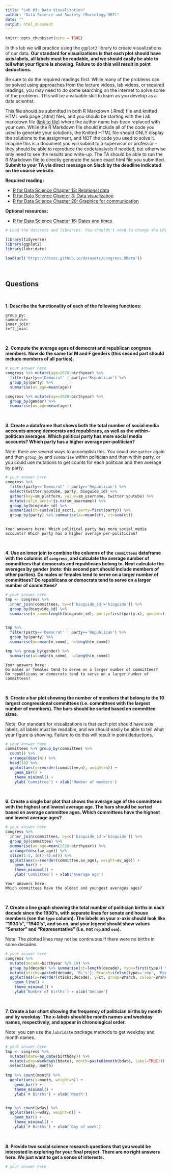 ```yaml
---
title: "Lab #3: Data Visualization"
author: "Data Science and Society (Sociology 367)"
date: ""
output: html_document
---
```


```r
knitr::opts_chunk$set(echo = TRUE)
```
In this lab we will practice using the `ggplot2` library to create visualizations of our data. **Our standard for visualizations is that each plot should have axis labels, all labels must be readable, and we should easily be able to tell what your figure is showing. Failure to do this will result in point deductions.**

Be sure to do the required readings first. While many of the problems can be solved using approaches from the lecture videos, lab videos, or required readings, you may need to do some searching on the internet to solve some of the problems. This will be a valuable skill to learn as you develop as a data scientist.

This file should be submitted in both R Markdown (.Rmd) file and knitted HTML web page (.html) files, and you should be starting with the Lab markdown file ([link to file](/assignments/Lab_3.Rmd)) where the author name has been replaced with your own. While the R Markdown file should include all of the code you used to generate your solutions, the Knitted HTML file should ONLY display the solutions to the assignment, and NOT the code you used to solve it. Imagine this is a document you will submit to a supervisor or professor - they should be able to reproduce the code/analysis if needed, but otherwise only need to see the results and write-up. The TA should be able to run the R Markdown file to directly generate the same exact html file you submitted. **Submit to your TA via direct message on Slack by the deadline indicated on the course website.**

**Required reading:** 

* [R for Data Science Chapter 13: Relational data](https://r4ds.had.co.nz/relational-data.html)
* [R for Data Science Chapter 3: Data visualization](https://r4ds.had.co.nz/data-visualisation.html)
* [R for Data Science Chapter 28: Graphics for communication](https://r4ds.had.co.nz/graphics-for-communication.html)


**Optional resources:**

* [R for Data Science Chapter 16: Dates and times](https://r4ds.had.co.nz/dates-and-times.html)



```r
# Load the datasets and libraries. You shouldn't need to change the URL in the `load` function.

library(tidyverse)
library(ggplot2)
library(lubridate)

load(url('https://dssoc.github.io/datasets/congress.RData'))
```
<br/>

## Questions
<br>

**1. Describe the functionality of each of the following functions:**
```
group_py: 
summarise: 
inner_join: 
left_join: 
```
<br/>

**2. Compute the average ages of democrat and republican congress members. Now do the same for M and F genders (this second part should include members of all parties).**
```r
# your answer here
congress %>% mutate(age=2020-birthyear) %>% 
  filter(party=='Democrat' | party=='Republican') %>% 
  group_by(party) %>% 
  summarise(av_age=mean(age))

congress %>% mutate(age=2020-birthyear) %>% 
  group_by(gender) %>% 
  summarise(av_age=mean(age))


```
<br/>

**3. Create a dataframe that shows both the total number of social media accounts among democrats and republicans, as well as the within-politican averages. Which political party has more social media accounts? Which party has a higher average per-politician?**

Note: there are several ways to accomplish this. You could use `gather` again and then `group_by` and `summarise` within politician and then within party, or you could use mutations to get counts for each politican and then average by party.
```r
# your answer here
congress %>% 
  filter(party=='Democrat' | party=='Republican') %>% 
  select(twitter:youtube, party, bioguide_id) %>% 
  gather(key=sm_platform, value=sm_username, twitter:youtube) %>% 
  mutate(valid_acct=!is.na(sm_username)) %>% 
  group_by(bioguide_id) %>% 
  summarise(ct=sum(valid_acct), party=first(party)) %>% 
  group_by(party) %>% summarise(av=mean(ct), ct=sum(ct))
  
```
```
Your answers here: Which political party has more social media accounts? Which party has a higher average per-politician?
```
<br/>


**4. Use an inner join to combine the columns of the `committees` dataframe with the columns of `congress`, and calculate the average number of committees that democrats and republicans belong to. Next calculate the averages by gender (note: this second part should include members of other parties). Do males or females tend to serve on a larger number of committees? Do republicans or democrats tend to serve on a larger number of committees?**
```r
# your answer here
tmp <- congress %>% 
  inner_join(committees, by=c('bioguide_id'='bioguide')) %>% 
  group_by(bioguide_id) %>% 
  summarise(n_comm=length(bioguide_id), party=first(party.x), gender=first(gender))# %>% 
  

tmp %>% 
  filter(party=='Democrat' | party=='Republican') %>% 
  group_by(party) %>% 
  summarise(av=mean(n_comm), n=length(n_comm))

tmp %>% group_by(gender) %>% 
  summarise(av=mean(n_comm), n=length(n_comm))
```
```
Your answers here:
Do males or females tend to serve on a larger number of committees? 
Do republicans or democrats tend to serve on a larger number of committees?
```
<br/>



**5. Create a bar plot showing the number of members that belong to the 10 largest congressional committees (i.e. committees with the largest number of members). The bars should be sorted based on committee sizes.**

Note: Our standard for visualizations is that each plot should have axis labels, all labels must be readable, and we should easily be able to tell what your figure is showing. Failure to do this will result in point deductions.
```r
# your answer here
committees %>% group_by(committee) %>% 
  count() %>% 
  arrange(desc(n)) %>% 
  head(10) %>% 
  ggplot(aes(y=reorder(committee,n), weight=n)) + 
    geom_bar() + 
    theme_minimal() + 
    ylab('Committee') + xlab('Number of members')
```
<br/>


**6. Create a single bar plot that shows the average age of the committees with the highest and lowest average age. The bars should be sorted based on average committee ages. Which committees have the highest and lowest average ages?**
```r
# your answer here
congress %>% 
  inner_join(committees, by=c('bioguide_id'='bioguide')) %>% 
  group_by(committee) %>% 
  summarise(av_age=mean(2020-birthyear)) %>% 
  arrange(desc(av_age)) %>% 
  slice(1:5, (n()-4):n()) %>% 
  ggplot(aes(y=reorder(committee,av_age), weight=av_age)) + 
    geom_bar() + 
    theme_minimal() + 
    ylab('Committee') + xlab('Average age')
```
```
Your answers here:
Which committees have the oldest and youngest averages ages?
```
<br/>




**7. Create a line graph showing the total number of politician births in each decade since the 1930's, with separate lines for senate and house members (see the `type` column). The labels on your x-axis should look like "1930's", "1940's", and so on, and your legend should show values "Senator" and "Representative" (i.e. not `rep` and `sen`).**

Note: The plotted lines may not be continuous if there were no births in some decades.
```r
# your answer here
congress %>% 
  mutate(decade=birthyear %/% 10) %>% 
  group_by(decade) %>% summarise(ct=length(decade), type=first(type)) %>% 
  mutate(xticks=paste0(decade, '0\'s'), Branch=ifelse(type=='rep', 'Representative', 'Senator')) %>% 
  ggplot(aes(x=reorder(xticks,decade), y=ct, group=Branch, colour=Branch)) +
    geom_line() + 
    theme_minimal() + 
    ylab('Number of births') + xlab('Decade')

```
<br/>




**7. Create a bar chart showing the frequency of politician births by month and by weekday. The x-labels should be month names and weekday names, respectively, and appear in chronological order.**

Note: you can use the `lubridate` package methods to get weekday and month names.
```r
# your answer here
tmp <- congress %>% 
  mutate(bdate=as_date(birthday)) %>% 
  mutate(wday=weekdays(bdate), month=paste0(month(bdate, label=TRUE))) %>% 
  select(wday, month)
  
tmp %>% count(month) %>% 
  ggplot(aes(x=month, weight=n)) + 
    geom_bar() + 
    theme_minimal() + 
    ylab('# Births') + xlab('Month')


tmp %>% count(wday) %>% 
  ggplot(aes(x=wday, weight=n)) + 
    geom_bar() + 
    theme_minimal() + 
    ylab('# Births') + xlab('Day of week')

```
<br/>



**8. Provide two social science research questions that you would be interested in exploring for your final project. There are no right answers here. We just want to get a sense of interests.**
```r
# your answer here
```
